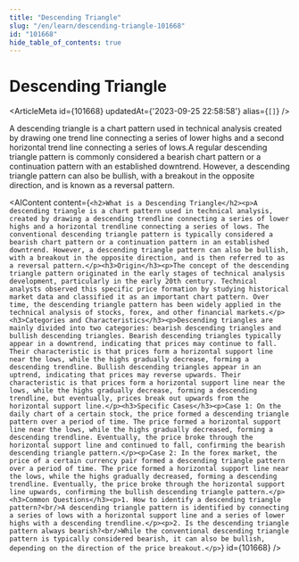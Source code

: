 ```yaml
---
title: "Descending Triangle"
slug: "/en/learn/descending-triangle-101668"
id: "101668"
hide_table_of_contents: true
---
```



# Descending Triangle

<ArticleMeta id={101668} updatedAt={'2023-09-25 22:58:58'} alias={`[]`} />
<div className='border-solid border-b border-t-0 my-4 border-[var(--ifm-color-gray-300)]' />

A descending triangle is a chart pattern used in technical analysis created by drawing one trend line connecting a series of lower highs and a second horizontal trend line connecting a series of lows.A regular descending triangle pattern is commonly considered a bearish chart pattern or a continuation pattern with an established downtrend. However, a descending triangle pattern can also be bullish, with a breakout in the opposite direction, and is known as a reversal pattern.

<AIContent content={`<h2>What is a Descending Triangle</h2><p>A descending triangle is a chart pattern used in technical analysis, created by drawing a descending trendline connecting a series of lower highs and a horizontal trendline connecting a series of lows. The conventional descending triangle pattern is typically considered a bearish chart pattern or a continuation pattern in an established downtrend. However, a descending triangle pattern can also be bullish, with a breakout in the opposite direction, and is then referred to as a reversal pattern.</p><h3>Origin</h3><p>The concept of the descending triangle pattern originated in the early stages of technical analysis development, particularly in the early 20th century. Technical analysts observed this specific price formation by studying historical market data and classified it as an important chart pattern. Over time, the descending triangle pattern has been widely applied in the technical analysis of stocks, forex, and other financial markets.</p><h3>Categories and Characteristics</h3><p>Descending triangles are mainly divided into two categories: bearish descending triangles and bullish descending triangles. Bearish descending triangles typically appear in a downtrend, indicating that prices may continue to fall. Their characteristic is that prices form a horizontal support line near the lows, while the highs gradually decrease, forming a descending trendline. Bullish descending triangles appear in an uptrend, indicating that prices may reverse upwards. Their characteristic is that prices form a horizontal support line near the lows, while the highs gradually decrease, forming a descending trendline, but eventually, prices break out upwards from the horizontal support line.</p><h3>Specific Cases</h3><p>Case 1: On the daily chart of a certain stock, the price formed a descending triangle pattern over a period of time. The price formed a horizontal support line near the lows, while the highs gradually decreased, forming a descending trendline. Eventually, the price broke through the horizontal support line and continued to fall, confirming the bearish descending triangle pattern.</p><p>Case 2: In the forex market, the price of a certain currency pair formed a descending triangle pattern over a period of time. The price formed a horizontal support line near the lows, while the highs gradually decreased, forming a descending trendline. Eventually, the price broke through the horizontal support line upwards, confirming the bullish descending triangle pattern.</p><h3>Common Questions</h3><p>1. How to identify a descending triangle pattern?<br/>A descending triangle pattern is identified by connecting a series of lows with a horizontal support line and a series of lower highs with a descending trendline.</p><p>2. Is the descending triangle pattern always bearish?<br/>While the conventional descending triangle pattern is typically considered bearish, it can also be bullish, depending on the direction of the price breakout.</p>`} id={101668} />
